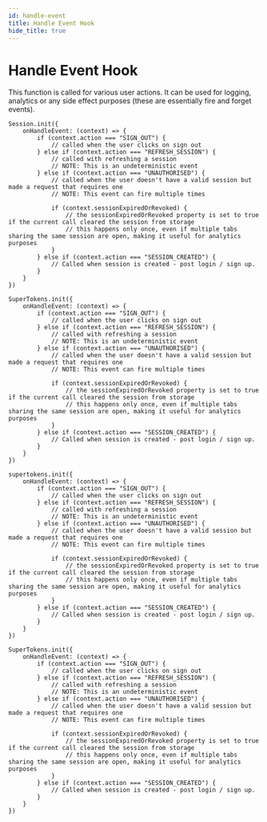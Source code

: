 ```yaml
---
id: handle-event
title: Handle Event Hook
hide_title: true
---
```



# Handle Event Hook

This function is called for various user actions. It can be used for logging, analytics or any side effect purposes (these are essentially fire and forget events).

<FrontendSDKTabs>
<TabItem value="reactjs">

```tsx
Session.init({
    onHandleEvent: (context) => {
        if (context.action === "SIGN_OUT") {
            // called when the user clicks on sign out
        } else if (context.action === "REFRESH_SESSION") {
            // called with refreshing a session
            // NOTE: This is an undeterministic event
        } else if (context.action === "UNAUTHORISED") {
            // called when the user doesn't have a valid session but made a request that requires one
            // NOTE: This event can fire multiple times

            if (context.sessionExpiredOrRevoked) {
                // the sessionExpiredOrRevoked property is set to true if the current call cleared the session from storage
                // this happens only once, even if multiple tabs sharing the same session are open, making it useful for analytics purposes
            }
        } else if (context.action === "SESSION_CREATED") {
            // Called when session is created - post login / sign up.
        }
    }
})
```
</TabItem>
<TabItem value="vanillajs">
<NpmOrScriptTabs>
<TabItem value="npm">

```tsx
SuperTokens.init({
    onHandleEvent: (context) => {
        if (context.action === "SIGN_OUT") {
            // called when the user clicks on sign out
        } else if (context.action === "REFRESH_SESSION") {
            // called with refreshing a session
            // NOTE: This is an undeterministic event
        } else if (context.action === "UNAUTHORISED") {
            // called when the user doesn't have a valid session but made a request that requires one
            // NOTE: This event can fire multiple times

            if (context.sessionExpiredOrRevoked) {
                // the sessionExpiredOrRevoked property is set to true if the current call cleared the session from storage
                // this happens only once, even if multiple tabs sharing the same session are open, making it useful for analytics purposes
            }
        } else if (context.action === "SESSION_CREATED") {
            // Called when session is created - post login / sign up.
        }
    }
})
```

</TabItem>
<TabItem value="script">

```tsx
supertokens.init({
    onHandleEvent: (context) => {
        if (context.action === "SIGN_OUT") {
            // called when the user clicks on sign out
        } else if (context.action === "REFRESH_SESSION") {
            // called with refreshing a session
            // NOTE: This is an undeterministic event
        } else if (context.action === "UNAUTHORISED") {
            // called when the user doesn't have a valid session but made a request that requires one
            // NOTE: This event can fire multiple times

            if (context.sessionExpiredOrRevoked) {
                // the sessionExpiredOrRevoked property is set to true if the current call cleared the session from storage
                // this happens only once, even if multiple tabs sharing the same session are open, making it useful for analytics purposes
            }
        } else if (context.action === "SESSION_CREATED") {
            // Called when session is created - post login / sign up.
        }
    }
})
```

</TabItem>
</NpmOrScriptTabs>

</TabItem>
<TabItem value="react-native">

```tsx
SuperTokens.init({
    onHandleEvent: (context) => {
        if (context.action === "SIGN_OUT") {
            // called when the user clicks on sign out
        } else if (context.action === "REFRESH_SESSION") {
            // called with refreshing a session
            // NOTE: This is an undeterministic event
        } else if (context.action === "UNAUTHORISED") {
            // called when the user doesn't have a valid session but made a request that requires one
            // NOTE: This event can fire multiple times

            if (context.sessionExpiredOrRevoked) {
                // the sessionExpiredOrRevoked property is set to true if the current call cleared the session from storage
                // this happens only once, even if multiple tabs sharing the same session are open, making it useful for analytics purposes
            }
        } else if (context.action === "SESSION_CREATED") {
            // Called when session is created - post login / sign up.
        }
    }
})
```
</TabItem>
</FrontendSDKTabs>
